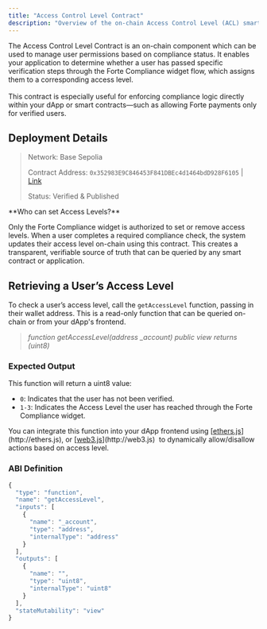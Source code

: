 ```yaml
---
title: "Access Control Level Contract"
description: "Overview of the on-chain Access Control Level (ACL) smart contract."
---
```


The Access Control Level Contract is an on-chain component which can be used to manage user permissions based on compliance status. It enables your application to determine whether a user has passed specific verification steps through the Forte Compliance widget flow, which assigns them to a corresponding access level.\
\
This contract is especially useful for enforcing compliance logic directly within your dApp or smart contracts—such as allowing Forte payments only for verified users.

## Deployment Details

> Network: Base Sepolia
>
> Contract Address: `0x352983E9C846453F841DBEc4d1464bdD928F6105` | [Link ](https://sepolia.basescan.org/address/0x352983E9C846453F841DBEc4d1464bdD928F6105#code)
>
> Status: Verified & Published

<Info>
  **Who can set Access Levels?**

  Only the Forte Compliance widget is authorized to set or remove access levels. When a user completes a required compliance check, the system updates their access level on-chain using this contract. This creates a transparent, verifiable source of truth that can be queried by any smart contract or application.
</Info>

## Retrieving a User’s Access Level

To check a user’s access level, call the `getAccessLevel` function, passing in their wallet address. This is a read-only function that can be queried on-chain or from your dApp's frontend.

> _function getAccessLevel(address \_account) public view returns (uint8)_

### Expected Output

This function will return a uint8 value:

- `0`: Indicates that the user has not been verified.
- `1-3`: Indicates the Access Level the user has reached through the Forte Compliance widget.

<Tip>
  You can integrate this function into your dApp frontend using [<u>ethers.js</u>](http://ethers.js), or [<u>web3.js</u>](http://web3.js)  to dynamically allow/disallow actions based on access level.
</Tip>

### ABI Definition

```javascript
{
  "type": "function",
  "name": "getAccessLevel",
  "inputs": [
    {
      "name": "_account",
      "type": "address",
      "internalType": "address"
    }
  ],
  "outputs": [
    {
      "name": "",
      "type": "uint8",
      "internalType": "uint8"
    }
  ],
  "stateMutability": "view"
}
```